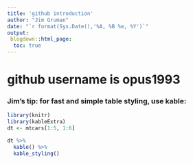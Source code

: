 ```yaml
---
title: 'github introduction'
author: "Jim Gruman"
date: "`r format(Sys.Date(),'%A, %B %e, %Y')`"
output: 
 blogdown::html_page:
  toc: true
---
```

# github username is opus1993

### Jim's tip:  for fast and simple table styling, use kable:

```r
library(knitr)
library(kableExtra)
dt <- mtcars[1:5, 1:6]

dt %>%
  kable() %>%
  kable_styling()
```
